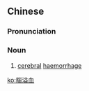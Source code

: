 {{also|脑溢血}}
==Chinese==
{{zh-forms|s=脑溢血|type=12}}

===Pronunciation===
{{zh-pron
|m=nǎoyì血
|c=nou5 jat6 hyut3
|mn=qz:ló-iak-hiat/xm,zz:náu-ek-hiat
|cat=n
}}

===Noun===
{{zh-noun}}

# {{lb|zh|pathology}} [[cerebral]] [[haemorrhage]]

[[ko:腦溢血]]